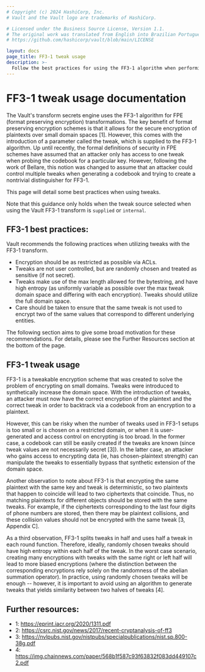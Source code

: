 ```yaml
---
# Copyright (c) 2024 HashiCorp, Inc.
# Vault and the Vault logo are trademarks of HashiCorp.

# Licensed under the Business Source License, Version 1.1.
# The original work was translated from English into Brazilian Portuguese.
# https://github.com/hashicorp/vault/blob/main/LICENSE

layout: docs
page_title: FF3-1 tweak usage
description: >-
  Follow the best practices for using the FF3-1 algorithm when performing format preserving encryption (FPE) with the transform secrets engine.
---
```


# FF3-1 tweak usage documentation

The Vault's transform secrets engine uses the FF3-1 algorithm for FPE
(format preserving encryption) transformations. The key benefit of format
preserving encryption schemes is that it allows for the secure encryption
of plaintexts over small domain spaces [1]. However, this comes with
the introduction of a parameter called the tweak, which is supplied to the
FF3-1 algorithm. Up until recently, the formal definitions of security in FPE
schemes have assumed that an attacker only has access to one tweak when probing
the codebook for a particular key. However, following the work of Bellare, this
notion was changed to assume that an attacker could control multiple tweaks when
generating a codebook and trying to create a nontrivial distinguisher for FF3-1.

This page will detail some best practices when using tweaks.

Note that this guidance only holds when the tweak source selected when using the Vault
FF3-1 transform is `supplied` or `internal`.

## FF3-1 best practices:

Vault recommends the following practices when utilizing tweaks with the FF3-1
transform.

* Encryption should be as restricted as possible via ACLs.
* Tweaks are not user controlled, but are randomly chosen and treated as
sensitive (if not secret).
* Tweaks make use of the max length allowed for the bytestring,
and have high entropy (as uniformly variable as possible over the max tweak
domain space and differing with each encryption). Tweaks should utilize the
full domain space.
* Care should be taken to ensure that the same tweak is not used to encrypt
two of the same values that correspond to different underlying entities.

The following section aims to give some broad motivation for these recommendations.
For details, please see the Further Resources section at the bottom of the page.

## FF3-1 tweak usage

FF3-1 is a tweakable encryption scheme that was created to solve the problem of
encrypting on small domains. Tweaks were introduced to synthetically increase the
domain space. With the introduction of tweaks, an attacker must now have the
correct encryption of the plaintext and the correct tweak in order to backtrack
via a codebook from an encryption to a plaintext.

However, this can be risky when the number of tweaks used in FF3-1 setups
is too small or is chosen on a restricted domain, or when it is user-generated and
access control on encrypting is too broad. In the former case, a codebook can still
be easily created if the tweaks are known (since tweak values are not necessarily
secret [3]). In the latter case, an attacker who gains access to encrypting data
(ie, has chosen-plaintext strength) can manipulate the tweaks to essentially bypass
that synthetic extension of the domain space.

Another observation to note about FF3-1 is that encrypting the same plaintext
with the same key and tweak is deterministic, so two plaintexts that happen to
coincide will lead to two ciphertexts that coincide.
Thus, no matching plaintexts for different objects should be stored with the same
tweaks. For example, if the ciphertexts corresponding to the last four digits
of phone numbers are stored, then there may be plaintext collisions, and these
collision values should not be encrypted with the same tweak [3, Appendix C].

As a third observation, FF3-1 splits tweaks in half and uses half a tweak in each round function.
Therefore, ideally, randomly chosen tweaks should have high entropy within each half of the tweak.
In the worst case scenario, creating many encryptions with tweaks with the same right or left half
will lead to more biased encryptions (where the distinction between the corresponding
encryptions rely solely on the randomness of the abelian summation operator).
In practice, using randomly chosen tweaks will be enough -- however, it is important
to avoid using an algorithm to generate tweaks that yields similarity between two
halves of tweaks [4].

## Further resources:

* 1: https://eprint.iacr.org/2020/1311.pdf
* 2: https://csrc.nist.gov/news/2017/recent-cryptanalysis-of-ff3
* 3: https://nvlpubs.nist.gov/nistpubs/specialpublications/nist.sp.800-38g.pdf
* 4: https://img.chainnews.com/paper/568b1f587c93f63832f083dd449107c2.pdf
